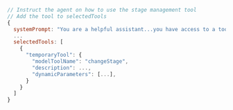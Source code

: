 ```js
// Instruct the agent on how to use the stage management tool
// Add the tool to selectedTools
{
  systemPrompt: "You are a helpful assistant...you have access to a tool called changeStage...",
  ...
  selectedTools: [
    {
      "temporaryTool": {
        "modelToolName": "changeStage",
        "description": ...,
        "dynamicParameters": [...],
      }
    }
  ]
}
```